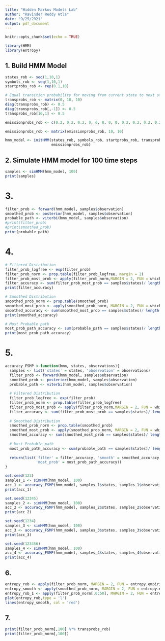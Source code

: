 ```yaml
---
title: "Hidden Markov Models Lab"
author: "Ravinder Reddy Atla"
date: "9/25/2021"
output: pdf_document
---
```


```r
knitr::opts_chunk$set(echo = TRUE)
```

 

```r
library(HMM)
library(entropy)
```

## 1. Build HMM Model

```r
states_rob <- seq(1,10,1)
symbols_rob <- seq(1,10,1)
startprobs_rob <- rep(0.1,10)

# Equal transition probability for moving from current state to next state (0.5)
transprobs_rob <- matrix(0, 10, 10)
diag(transprobs_rob) <- 0.5
diag(transprobs_rob[,-1]) <- 0.5
transprobs_rob[10,1] <- 0.5

emissionprobs_rob <- c(0.2, 0.2, 0.2, 0, 0, 0, 0, 0, 0.2, 0.2, 0.2, 0.2, 0.2, 0.2, 0, 0, 0, 0, 0, 0.2, 0.2, 0.2, 0.2, 0.2, 0.2, 0, 0, 0, 0, 0, 0, 0.2, 0.2, 0.2, 0.2, 0.2, 0, 0, 0, 0, 0, 0, 0.2, 0.2, 0.2, 0.2, 0.2, 0, 0, 0, 0, 0, 0, 0.2, 0.2, 0.2, 0.2, 0.2, 0, 0, 0, 0, 0, 0, 0.2, 0.2, 0.2, 0.2, 0.2, 0, 0, 0, 0, 0, 0, 0.2, 0.2, 0.2, 0.2, 0.2, 0.2, 0, 0, 0, 0, 0, 0.2, 0.2, 0.2, 0.2, 0.2, 0.2, 0, 0, 0, 0, 0, 0.2, 0.2, 0.2)

emissionprobs_rob <- matrix(emissionprobs_rob, 10, 10)
```

```r
hmm_model <- initHMM(states_rob, symbols_rob, startprobs_rob, transprobs_rob,
                     emissionprobs_rob)
```

## 2. Simulate HMM model for 100 time steps

```r
samples <- simHMM(hmm_model, 100)
print(samples)
```

# 3.

```r
filter_prob <- forward(hmm_model, samples$observation)
smoothed_prob <- posterior(hmm_model, samples$observation)
probable_path <- viterbi(hmm_model, samples$observation)
#print(filter_prob)
#print(smoothed_prob)
print(probable_path)
```


# 4.

```r
# Filtered Distribution
filter_prob_logfree <- exp(filter_prob)
filter_prob_norm <- prop.table(filter_prob_logfree, margin = 2)
filter_prob_most_prob <- apply(filter_prob_norm,MARGIN = 2, FUN = which.max)
filter_accuracy <- sum(filter_prob_most_prob == samples$states)/ length(samples$states)
print(filter_accuracy)
```

```r
# Smoothed Distribution
smoothed_prob_norm <- prop.table(smoothed_prob)
smoothed_most_prob <- apply(smoothed_prob_norm, MARGIN = 2, FUN = which.max)
smoothed_accuracy <- sum(smoothed_most_prob == samples$states)/ length(samples$states)
print(smoothed_accuracy)
```

```r
# Most Probable path
most_prob_path_accuracy <- sum(probable_path == samples$states)/ length(samples$states)
print(most_prob_path_accuracy)
```

# 5.

```r
accuracy_FSMP <-function(hmm, states, observations){
  samples <- list('states' = states, 'observation' = observations)
  filter_prob <- forward(hmm_model, samples$observation)
  smoothed_prob <- posterior(hmm_model, samples$observation)
  probable_path <- viterbi(hmm_model, samples$observation)
  
  # Filtered Distribution
  filter_prob_logfree <- exp(filter_prob)
  filter_prob_norm <- prop.table(filter_prob_logfree)
  filter_prob_most_prob <- apply(filter_prob_norm,MARGIN = 2, FUN = which.max)
  filter_accuracy <- sum(filter_prob_most_prob == samples$states)/ length(samples$states)
  
  # Smoothed Distribution
  smoothed_prob_norm <- prop.table(smoothed_prob)
  smoothed_most_prob <- apply(smoothed_prob_norm, MARGIN = 2, FUN = which.max)
  smoothed_accuracy <- sum(smoothed_most_prob == samples$states)/ length(samples$states)
  
  # Most Probable path
  most_prob_path_accuracy <- sum(probable_path == samples$states)/ length(samples$states)
  
  return(list('filter' = filter_accuracy, 'smooth' = smoothed_accuracy, 
              'most_prob' = most_prob_path_accuracy))
}
```



```r
set.seed(123)
samples_1 <- simHMM(hmm_model, 100)
acc_1 <- accuracy_FSMP(hmm_model, samples_1$states, samples_1$observation)
print(acc_1)
```



```r
set.seed(12345)
samples_2 <- simHMM(hmm_model, 100)
acc_2 <- accuracy_FSMP(hmm_model, samples_2$states, samples_2$observation)
print(acc_2)
```


```r
set.seed(1234)
samples_3 <- simHMM(hmm_model, 100)
acc_3 <- accuracy_FSMP(hmm_model, samples_3$states, samples_3$observation)
print(acc_3)
```


```r
set.seed(123456)
samples_4 <- simHMM(hmm_model, 100)
acc_4 <- accuracy_FSMP(hmm_model, samples_4$states, samples_4$observation)
print(acc_4)
```

## 6.

```r
entropy_rob <- apply(filter_prob_norm, MARGIN = 2, FUN = entropy.empirical)
entropy_smooth <- apply(smoothed_prob_norm, MARGIN = 2, FUN = entropy.empirical)
entropy_rob_1 <- apply(filter_prob_norm[,0:50], MARGIN = 2, FUN = entropy.empirical)
plot(entropy_rob,type = 'l')
lines(entropy_smooth, col = 'red')
```

## 7.

```r
print(filter_prob_norm[,100] %*% transprobs_rob)
print(filter_prob_norm[,100])

```





